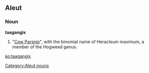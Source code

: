 ==Aleut==

===Noun===
'''taagangix'''

# "[[Cow Parsnip]]", with the binomial name of Heracleum maximum, a member of the Hogweed genus.

[[Category:Aleut nouns]]

[[ko:taagangix]]
